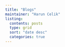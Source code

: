 ```yaml
---
title: "Blogs"
maintainer: "Harun Celik"
listing: 
  contents: posts
  type: grid
  sort: "date desc"
  categories: true
---
```

